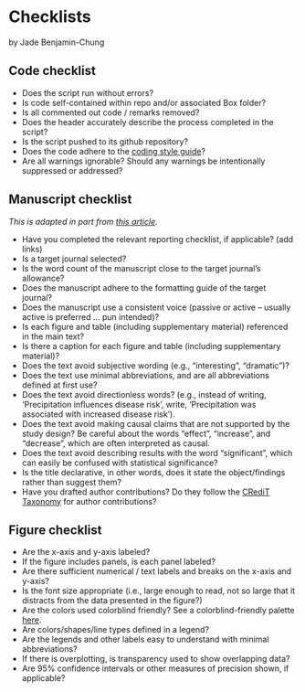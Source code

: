 # Checklists

by Jade Benjamin-Chung 

## Code checklist
- Does the script run without errors?
- Is code self-contained within repo and/or associated Box folder?
- Is all commented out code / remarks removed? 
- Does the header accurately describe the process completed in the script? 
- Is the script pushed to its github repository?
- Does the code adhere to the [coding style guide](https://jadebc.github.io/lab-manual/coding-style.html)? 
- Are all warnings ignorable? Should any warnings be intentionally suppressed or addressed?


## Manuscript checklist
*This is adapted in part from [this article](https://www.nature.com/articles/d41586-019-01431-z).*

- Have you completed the relevant reporting checklist, if applicable?  (add links)
- Is a target journal selected?
- Is the word count of the manuscript close to the target journal's allowance?
- Does the manuscript adhere to the formatting guide of the target journal?
- Does the manuscript use a consistent voice (passive or active -- usually active is preferred ... pun intended)?
- Is each figure and table (including supplementary material) referenced in the main text?
- Is there a caption for each figure and table (including supplementary material)?
- Does the text avoid subjective wording (e.g., "interesting", "dramatic")?
- Does the text use minimal abbreviations, and are all abbreviations defined at first use?
- Does the text avoid directionless words? (e.g., instead of writing, ‘Precipitation influences disease risk’, write, ‘Precipitation was associated with increased disease risk’). 
- Does the text avoid making causal claims that are not supported by the study design? Be careful about the words "effect", "increase", and "decrease", which are often interpreted as causal. 
- Does the text avoid describing results with the word "significant", which can easily be confused with statistical significance? 
- Is the title declarative, in other words, does it state the object/findings rather than suggest them?
- Have you drafted author contributions? Do they follow the [CRediT Taxonomy](https://journals.plos.org/plosone/s/authorship/?utm_source=plos&utm_medium=blog&utm_campaign=plos-1607-credit#loc-author-contributions) for author contributions?

## Figure checklist
- Are the x-axis and y-axis labeled?
- If the figure includes panels, is each panel labeled?
- Are there sufficient numerical / text labels and breaks on the x-axis and y-axis? 
- Is the font size appropriate (i.e., large enough to read, not so large that it distracts from the data presented in the figure?)
- Are the colors used colorblind friendly? See a colorblind-friendly palette [here](http://www.cookbook-r.com/Graphs/Colors_(ggplot2)/#a-colorblind-friendly-palette).
- Are colors/shapes/line types defined in a legend?
- Are the legends and other labels easy to understand with minimal abbreviations? 
- If there is overplotting, is transparency used to show overlapping data? 
- Are 95% confidence intervals or other measures of precision shown, if applicable?

